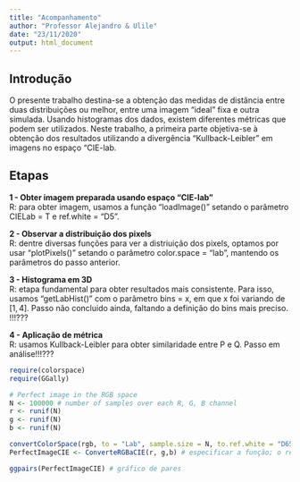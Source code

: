 ```yaml
---
title: "Acompanhamento"
author: "Professor Alejandro & Ulile"
date: "23/11/2020"
output: html_document
---
```


## Introdução

O presente trabalho destina-se a obtenção das medidas de distância entre duas distribuições ou melhor, entre uma imagem "ideal" fixa e outra simulada. Usando histogramas dos dados, existem diferentes métricas que podem ser utilizados. Neste trabalho, a primeira parte objetiva-se à obtenção dos resultados utilizando a divergência "Kullback-Leibler" em imagens no espaço "CIE-lab.

## Etapas 
 
**1 - Obter imagem preparada usando espaço "CIE-lab"**  
    R: para obter imagem, usamos a função "loadImage()" setando o parâmetro CIELab = T e ref.white = "D5".  
    
**2 - Observar a distribuição dos pixels**  
    R: dentre diversas funções para ver a distriuição dos pixels, optamos por usar "plotPixels()" setando o     parâmetro color.space = "lab", mantendo os parâmetros do passo anterior. 
    
**3 - Histograma em 3D**  
    R: etapa fundamental para obter resultados mais consistente. Para isso, usamos "getLabHist()" com o         parâmetro bins = x, em que x foi variando de $[1, 4]$. Passo não concluido ainda, faltando a definição do bins mais preciso. !!!??? 
    
**4 - Aplicação de métrica**  
    R: usamos Kullback-Leibler para obter similaridade entre P e Q. Passo em análise!!!??? 
    
```r
require(colorspace)
require(GGally)

# Perfect image in the RGB space
N <- 100000 # number of samples over each R, G, B channel
r <- runif(N)
g <- runif(N)
b <- runif(N)

convertColorSpace(rgb, to = "Lab", sample.size = N, to.ref.white = "D65")
PerfectImageCIE <- ConverteRGBaCIE(r, g,b) # especificar a função; o resultado tem três canais

ggpairs(PerfectImageCIE) # gráfico de pares

```
    
    